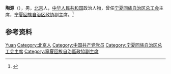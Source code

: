 {{Otheruses|other=名为陶源的其他人物|陶源}}

'''陶源'''（{{bd|1952年|1月|}}），男，[[北京|北京]]人，[[中华人民共和国|中华人民共和国]]政治人物，曾任[[宁夏回族自治区总工会|宁夏回族自治区总工会]]主席，[[宁夏回族自治区政协|宁夏回族自治区政协]]副主席。<ref>{{Cite book|title=中国社会团体会长秘书长辞典|author=黄汉江主编|publisher=上海科学技术文献出版社|year=1999|isbn=|location=上海|pages=}}</ref>

== 参考资料 ==
{{reflist}}

{{中国人物小作品}}

{{Authority control}}
{{DEFAULTSORT:Tao陶}}
[[Category:陶姓|Yuan]]
[[Category:北京人|Category:北京人]]
[[Category:中国共产党党员|Category:中国共产党党员]]
[[Category:宁夏回族自治区总工会主席|Category:宁夏回族自治区总工会主席]]
[[Category:寧夏回族自治區政協副主席|Category:寧夏回族自治區政協副主席]]